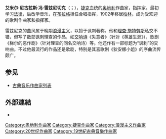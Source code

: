 {{Infobox classical
| 中文名       = 艾米尔·尼古拉斯·冯·雷兹尼切克
| 画像         = Emilreznicekportrait.jpg
| 附注         =      
| 原文名       = Emil Nikolaus von Reznicek
| 国别         = 奥地利 
| 出生日期     = {{birth date|1860|5|4}}
| 出生地       = 维也纳
| 逝世日期     = {{death date and age|1945|8|2|1860|5|4}}
| 逝世地       = 柏林
| 所属时期     = 浪漫主义，20世纪
| 所属乐派     =  
| 擅长作品类型 = 歌剧，管弦乐
| 代表作       = 歌剧《狄安娜小姐》、《梯尔的恶作剧》、《霍鲁凡尔奈斯》，五部交响曲，声乐交响诗《胜利者》、《失意者》
| 师从         = 
| 学生         = 
| 官方网站     = 
}}

'''艾米尔·尼古拉斯·冯·雷兹尼切克'''（{{lang-de|Emil Nikolaus von Reznicek}}；{{bd|1860年|5月4日|1945年|8月2日}}），[[捷克|捷克]]血统的[[奥地利|奥地利]]作曲家，指挥家。最初学习[[法律|法律]]，后改学音乐，在[[布拉格|布拉格]]担任合唱指挥，1902年移居[[柏林|柏林]]，成为受欢迎的歌剧作曲家和指挥家。

雷兹尼克的曲风属于晚期[[浪漫主义音乐|浪漫主义]]，以擅于讽刺著称。他和[[理查·施特劳斯|理查·施特劳斯]]私交不错，但写了数部讽刺理查的作品，如[[交响诗|交响诗]]《失意者》（针对《英雄生涯》），歌剧《梯尔的恶作剧》（针对理查的同名交响诗）等。他还作有一部标题为“讽刺”的交响曲。不过他最流行的作品还是歌剧，特别是其喜歌剧《狄安娜小姐》的序曲流传颇广。

==参见==
{{Portal box|古典音乐}}
* [[古典音乐作曲家列表|古典音乐作曲家列表]]

== 外部連結 ==
{{Commons category}}
* {{IMSLP|id=Reznicek, Emil von}}

{{Authority control}}

{{DEFAULTSORT:Reznicek, Emil von}}
[[Category:奧地利作曲家|Category:奧地利作曲家]]
[[Category:捷克作曲家|Category:捷克作曲家]]
[[Category:浪漫主义作曲家|Category:浪漫主义作曲家]]
[[Category:20世纪作曲家|Category:20世纪作曲家]]
[[Category:19世紀古典音樂作曲家|Category:19世紀古典音樂作曲家]]